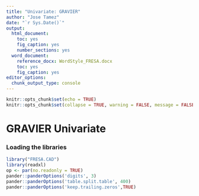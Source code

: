 ```yaml
---
title: "Univariate: GRAVIER"
author: "Jose Tamez"
date: "`r Sys.Date()`"
output: 
  html_document: 
    toc: yes
    fig_caption: yes
    number_sections: yes
  word_document: 
    reference_docx: WordStyle_FRESA.docx
    toc: yes
    fig_caption: yes
editor_options:
  chunk_output_type: console
---
```



```r
knitr::opts_chunk$set(echo = TRUE)
knitr::opts_chunk$set(collapse = TRUE, warning = FALSE, message = FALSE,comment = "#>")
```

# GRAVIER Univariate

### Loading the libraries

```r
library("FRESA.CAD")
library(readxl)
op <- par(no.readonly = TRUE)
pander::panderOptions('digits', 3)
pander::panderOptions('table.split.table', 400)
pander::panderOptions('keep.trailing.zeros',TRUE)

```
